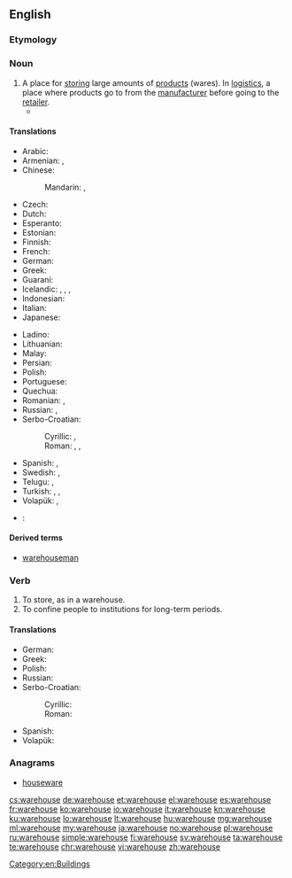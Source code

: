 ==English==
{{wikipedia}}

===Etymology===
{{compound|ware|house}}

===Noun===
{{en-noun}}

# A place for [[store|storing]] large amounts of [[product]]s (wares). In [[logistics]], a place where products go to from the [[manufacturer]] before going to the [[retailer]].
#* {{quote-magazine|date=2013-08-03|volume=408|issue=8847|magazine={{w|The Economist}}
|title=[http://www.economist.com/news/finance-and-economics/21582512-explosion-start-ups-changing-finance-better-revenge-nerds Revenge of the nerds]
|passage=Think of banking today and the image is of grey-suited men in towering skyscrapers. Its future, however, is being shaped in converted '''warehouses''' and funky offices in San Francisco, New York and London, where bright young things in jeans and T-shirts huddle around laptops, sipping lattes or munching on free food.}}

====Translations====
{{trans-top|A place for storing large amounts of products}}
* Arabic: {{t|ar|مخزن|m|tr=máxzan}}
* Armenian: {{t|hy|պահեստ|tr=pahest}}, {{t|hy|ապրանքապահեստ|tr=aprank’apahest}}
* Chinese:
*: Mandarin: {{t+|cmn|倉庫|sc=Hani}}, {{t+|cmn|仓库|tr=cāngkù|sc=Hani}}
* Czech: {{t+|cs|sklad|m}}
* Dutch: {{t+|nl|pakhuis|n}}
* Esperanto: {{t|eo|magazeno}}
* Estonian: {{t|et|ladu}}
* Finnish: {{t+|fi|varasto}}
* French: {{t+|fr|entrepôt|m}}
* German: {{t+|de|Lager|n}}
* Greek: {{t+|el|αποθήκη|f}}
* Guaraní: {{t|gn|almasẽ}}
* Icelandic: {{t|is|vöruhús|n}}, {{t+|is|lager|m}}, {{t|is|pakkhús|n}}, {{t|is|skemma|f}}
* Indonesian: {{t+|id|gudang}}
* Italian: {{t+|it|magazzino|m}}
* Japanese: {{t+|ja|倉庫|tr=sōko}}
{{trans-mid}}
* Ladino: {{t|lad|magazen}}
* Lithuanian: {{t|lt|sandėlys}}
* Malay: {{t|ms|gudang}}
* Persian: {{t+|fa|انبار|tr=anbâr}}
* Polish: {{t+|pl|magazyn|m}}
* Portuguese: {{t+|pt|armazém|m}}
* Quechua: {{t|qu|qullqa}}
* Romanian: {{t+|ro|magazie|f}}, {{t+|ro|antrepozit|?}}
* Russian: {{t+|ru|склад|m|tr=sklad}}, {{t+|ru|хранилище|n|tr=xranílišče|sc=Cyrl}}
* Serbo-Croatian:
*: Cyrillic: {{t|sh|складиште|n}}, {{t|sh|сместиште|n}}
*: Roman: {{t|sh|skladište|n}}, {{t|sh|smestište|n}}, {{t|sh|spremnik|m}}
* Spanish: {{t+|es|almacén|m}}, {{t+|es|depósito|m}}
* Swedish: {{t+|sv|lagerlokal|c}}, {{t+|sv|lagerlokaler|p}}
* Telugu: {{t|te|గోదాము|tr=gOdaamu}}, {{t+|te|గిడ్డంగి|tr=giddangi}}
* Turkish: {{t+|tr|antrepo}}, {{t+|tr|depo}}, {{t+|tr|ambar}}
* Volapük: {{t+|vo|magad}}, {{t+|vo|canamagad}}
{{trans-bottom}}

{{checktrans-top}}
* {{ttbc|da}}: {{t|da|lager|n}}
{{trans-bottom}}

====Derived terms====
* [[warehouseman]]

===Verb===
{{en-verb|warehous|es}}

# To store, as in a warehouse.
# To confine people to institutions for long-term periods.

====Translations====
{{trans-top|To store, as in a warehouse}}
* German: {{t|de|lagern}}
* Greek: {{t+|el|αποθηκεύω|f}}
* Polish: {{t+|pl|magazynować}}
* Russian: {{t+|ru|хранить|tr=xranít'|sc=Cyrl}}
* Serbo-Croatian:
*: Cyrillic: {{t|sh|складиштити}}
*: Roman: {{t|sh|skladištiti}}
{{trans-mid}}
* Spanish: {{t+|es|almacenar}}
* Volapük: {{t+|vo|magadön}}
{{trans-bottom}}

===Anagrams===
* [[houseware#English|houseware]]

[[Category:en:Buildings]]

[[cs:warehouse]]
[[de:warehouse]]
[[et:warehouse]]
[[el:warehouse]]
[[es:warehouse]]
[[fr:warehouse]]
[[ko:warehouse]]
[[io:warehouse]]
[[it:warehouse]]
[[kn:warehouse]]
[[ku:warehouse]]
[[lo:warehouse]]
[[lt:warehouse]]
[[hu:warehouse]]
[[mg:warehouse]]
[[ml:warehouse]]
[[my:warehouse]]
[[ja:warehouse]]
[[no:warehouse]]
[[pl:warehouse]]
[[ru:warehouse]]
[[simple:warehouse]]
[[fi:warehouse]]
[[sv:warehouse]]
[[ta:warehouse]]
[[te:warehouse]]
[[chr:warehouse]]
[[vi:warehouse]]
[[zh:warehouse]]